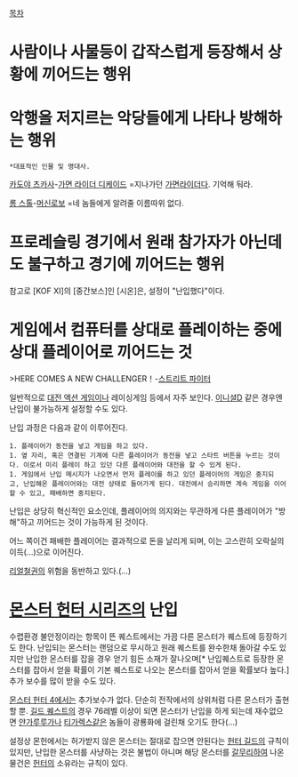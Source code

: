 [[목차]]

= 사람이나 사물등이 갑작스럽게 등장해서 상황에 끼어드는 행위 =

= 악행을 저지르는 악당들에게 나타나 방해하는 행위 =

 *대표적인 인물 및 명대사.

[[카도야 츠카사]]-[[가면 라이더 디케이드]]
=지나가던 [[가면라이더]]다. 기억해 둬라.

[[롬 스톨]]-[[머신로보]]
=네 놈들에게 알려줄 이름따위 없다.

= 프로레슬링 경기에서 원래 참가자가 아닌데도 불구하고 경기에 끼어드는 행위 =

참고로 [KOF XI]의 [중간보스]인 [시온]은, 설정이 "난입했다"이다.

= 게임에서 컴퓨터를 상대로 플레이하는 중에 상대 플레이어로 끼어드는 것 =
>HERE COMES A NEW CHALLENGER！-[[스트리트 파이터]]

일반적으로 [[대전 액션 게임]]이나 레이싱게임 등에서 자주 보인다. [[이니셜D]] 같은 경우엔 난입이 불가능하게 설정할 수도 있다.

난입 과정은 다음과 같이 이루어진다.
 1. 플레이어가 동전을 넣고 게임을 하고 있다.
 1. 옆 자리, 혹은 연결된 기계에 다른 플레이어가 동전을 넣고 스타트 버튼을 누르는 것이다. 이로서 미리 플레이 하고 있던 다른 플레이어와 대전을 할 수 있게 된다.
 1. 게임에서 난입 메시지가 나오면서 먼저 플레이를 하고 있던 플레이어의 게임은 중지되고, 난입해온 플레이어와는 대전 상태로 들어가게 된다. 대전에서 승리하면 계속 게임을 이어할 수 있고, 패배하면 중지된다.

난입은 상당히 혁신적인 요소인데, 플레이어의 의지와는 무관하게 다른 플레이어가 "방해"하고 끼어드는 것이 가능하게 된 것이다.

어느 쪽이건 패배한 플레이어는 결과적으로 돈을 날리게 되며, 이는 고스란히 오락실의 이득(...)으로 이어진다.

[[리얼철권]]의 위험을 동반하고 있다.(...)

= [[몬스터 헌터 시리즈]]의 난입 =
수렵환경 불안정이라는 항목이 뜬 퀘스트에서는 가끔 다른 몬스터가 퀘스트에 등장하기도 한다. 난입되는 몬스터는 랜덤으로 무시하고 원래 퀘스트를 완수한채 돌아갈 수도 있지만 난입한 몬스터를 잡을 경우 얻기 힘든 소재가 잘나오며[* 난입퀘스트로 등장한 몬스터를 잡아서 얻을 확률이 기본 퀘스트로 나오는 몬스터를 잡아서 얻을 확률보다 높다.] 추가 보수를 많이 받을 수도 있다.

[[몬스터 헌터 4]]에서는 추가보수가 없다. 단순히 전작에서의 상위처럼 다른 몬스터가 출현 할 뿐. [[길드 퀘스트]]의 경우 76레벨 이상이 되면 몬스터가 난입을 하게 되는데 재수없으면 [[얀가루루가]]나 [[티가렉스]]같은 놈들이 광룡화에 걸린채 오기도 한다(...)

설정상 몬헌에서는 허가받지 않은 몬스터는 절대로 잡으면 안된다는 [[헌터 길드]]의 규칙이 있지만, 난입한 몬스터를 사냥하는 것은 불법이 아니며 해당 몬스터를 [[갈무리]]하여 나온 물건은 [[헌터(몬스터 헌터 시리즈)|헌터]]의 소유라는 규칙이 있다.
